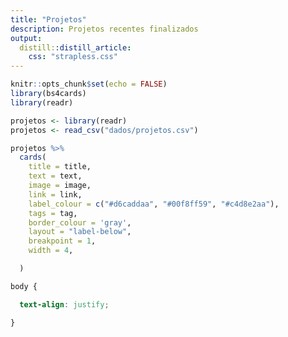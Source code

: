 ```yaml
---
title: "Projetos"
description: Projetos recentes finalizados
output:
  distill::distill_article:
    css: "strapless.css"
---
```


```r
knitr::opts_chunk$set(echo = FALSE)
library(bs4cards)
library(readr)
```

```r
projetos <- library(readr)
projetos <- read_csv("dados/projetos.csv")


```

```r

projetos %>%
  cards(
    title = title,
    text = text,
    image = image,
    link = link, 
    label_colour = c("#d6caddaa", "#00f8ff59", "#c4d8e2aa"), 
    tags = tag, 
    border_colour = 'gray',
    layout = "label-below", 
    breakpoint = 1, 
    width = 4,

  )
```



```css
body {

  text-align: justify;

}

```

